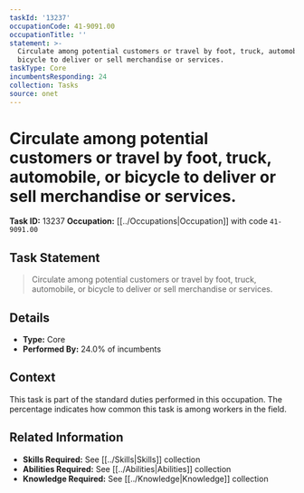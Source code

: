 ```yaml
---
taskId: '13237'
occupationCode: 41-9091.00
occupationTitle: ''
statement: >-
  Circulate among potential customers or travel by foot, truck, automobile, or
  bicycle to deliver or sell merchandise or services.
taskType: Core
incumbentsResponding: 24
collection: Tasks
source: onet
---
```

# Circulate among potential customers or travel by foot, truck, automobile, or bicycle to deliver or sell merchandise or services.

**Task ID:** 13237
**Occupation:** [[../Occupations|Occupation]] with code `41-9091.00`

## Task Statement

> Circulate among potential customers or travel by foot, truck, automobile, or bicycle to deliver or sell merchandise or services.

## Details

- **Type:** Core
- **Performed By:** 24.0% of incumbents

## Context

This task is part of the standard duties performed in this occupation. The percentage indicates how common this task is among workers in the field.

## Related Information

- **Skills Required:** See [[../Skills|Skills]] collection
- **Abilities Required:** See [[../Abilities|Abilities]] collection
- **Knowledge Required:** See [[../Knowledge|Knowledge]] collection
